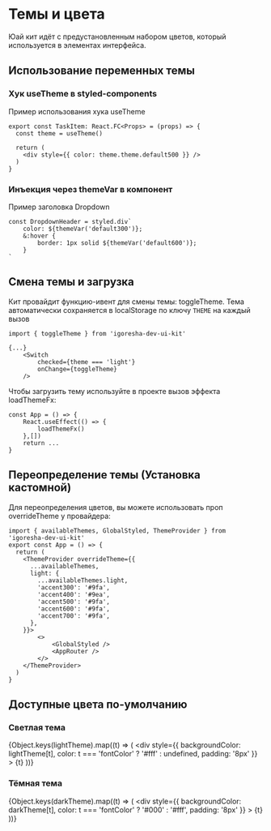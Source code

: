 
# Темы и цвета

Юай кит идёт с предустановленным набором цветов, который используется в элементах интерфейса.

## Использование переменных темы

### Хук useTheme в styled-components

Пример использования хука useTheme

```tsx
export const TaskItem: React.FC<Props> = (props) => {
  const theme = useTheme()

  return (
    <div style={{ color: theme.theme.default500 }} />
  )
}
```

### Инъекция через themeVar в компонент

Пример заголовка Dropdown

```tsx
const DropdownHeader = styled.div`
    color: ${themeVar('default300')};   
    &:hover {
        border: 1px solid ${themeVar('default600')};
    }
`
```

## Смена темы и загрузка

Кит провайдит функцию-ивент для смены темы: toggleTheme. 
Тема автоматически сохраняется в localStorage по ключу `THEME` на каждый вызов 

```tsx
import { toggleTheme } from 'igoresha-dev-ui-kit'

{...}
    <Switch
        checked={theme === 'light'}
        onChange={toggleTheme}
    />
```


Чтобы загрузить тему используйте в проекте вызов эффекта loadThemeFx:

```tsx
const App = () => {
    React.useEffect(() => {
        loadThemeFx()
    },[])
    return ...
}

```

## Переопределение темы (Установка кастомной)

Для переопределения цветов, вы можете использовать проп overrideTheme у провайдера:

```tsx
import { availableThemes, GlobalStyled, ThemeProvider } from 'igoresha-dev-ui-kit'
export const App = () => {
  return (
    <ThemeProvider overrideTheme={{
      ...availableThemes,
      light: {
        ...availableThemes.light,
        'accent300': '#9fa',
        'accent400': '#9ea',
        'accent500': '#9fa',
        'accent600': '#9fa',
        'accent700': '#9fa',
      },
    }}>
        <>
            <GlobalStyled />
            <AppRouter />
        </>
    </ThemeProvider>
  )
}

```

## Доступные цвета по-умолчанию


### Светлая тема
{Object.keys(lightTheme).map((t) => (
    <div 
        style={{
            backgroundColor: lightTheme[t], 
            color: t === 'fontColor' ? '#fff' : undefined,
            padding: '8px'
        }}
    >
        {t}
    </div>
))}

### Тёмная тема

{Object.keys(darkTheme).map((t) => (
    <div 
        style={{
            backgroundColor: darkTheme[t], 
            color: t === 'fontColor' ? '#000' : '#fff',
            padding: '8px'
        }}
    >
        {t}
    </div>
))}